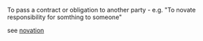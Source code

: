 To pass a contract or obligation to another party - e.g. "To novate responsibility for somthing to someone"

see [[novation]]